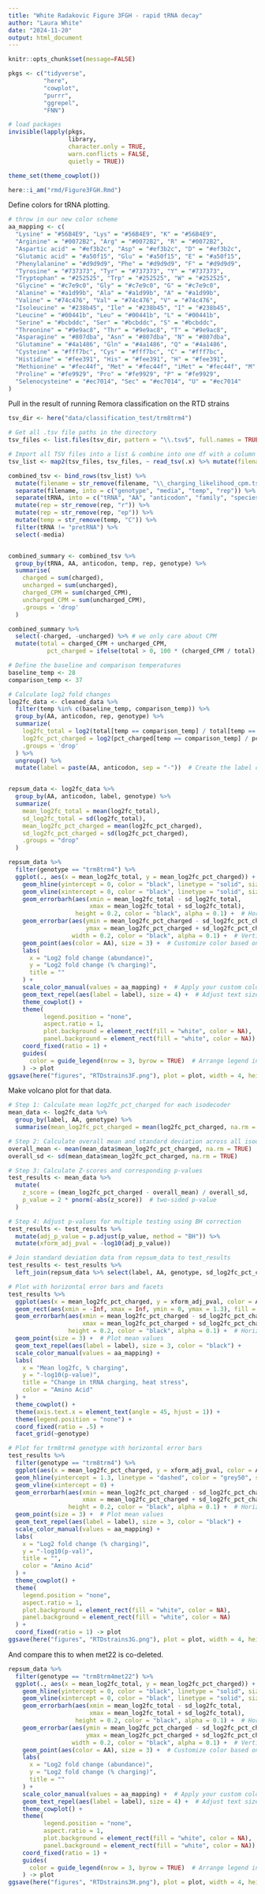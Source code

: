 ```yaml
---
title: "White Radakovic Figure 3FGH - rapid tRNA decay"
author: "Laura White"
date: "2024-11-20"
output: html_document
---
```

```r
knitr::opts_chunk$set(message=FALSE)

pkgs <- c("tidyverse",
          "here",
          "cowplot",
          "purrr",
          "ggrepel",
          "FNN")

# load packages
invisible(lapply(pkgs, 
                 library, 
                 character.only = TRUE,
                 warn.conflicts = FALSE,
                 quietly = TRUE))

theme_set(theme_cowplot())

here::i_am("rmd/Figure3FGH.Rmd")
```
Define colors for tRNA plotting.
```r
# throw in our new color scheme
aa_mapping <- c(
  "Lysine" = "#56B4E9", "Lys" = "#56B4E9", "K" = "#56B4E9",
  "Arginine" = "#0072B2", "Arg" = "#0072B2", "R" = "#0072B2",
  "Aspartic acid" = "#ef3b2c", "Asp" = "#ef3b2c", "D" = "#ef3b2c",
  "Glutamic acid" = "#a50f15", "Glu" = "#a50f15", "E" = "#a50f15",
  "Phenylalanine" = "#d9d9d9", "Phe" = "#d9d9d9", "F" = "#d9d9d9",
  "Tyrosine" = "#737373", "Tyr" = "#737373", "Y" = "#737373",
  "Tryptophan" = "#252525", "Trp" = "#252525", "W" = "#252525",
  "Glycine" = "#c7e9c0", "Gly" = "#c7e9c0", "G" = "#c7e9c0",
  "Alanine" = "#a1d99b", "Ala" = "#a1d99b", "A" = "#a1d99b",
  "Valine" = "#74c476", "Val" = "#74c476", "V" = "#74c476",
  "Isoleucine" = "#238b45", "Ile" = "#238b45", "I" = "#238b45",
  "Leucine" = "#00441b", "Leu" = "#00441b", "L" = "#00441b",
  "Serine" = "#bcbddc", "Ser" = "#bcbddc", "S" = "#bcbddc",
  "Threonine" = "#9e9ac8", "Thr" = "#9e9ac8", "T" = "#9e9ac8",
  "Asparagine" = "#807dba", "Asn" = "#807dba", "N" = "#807dba",
  "Glutamine" = "#4a1486", "Gln" = "#4a1486", "Q" = "#4a1486",
  "Cysteine" = "#fff7bc", "Cys" = "#fff7bc", "C" = "#fff7bc",
  "Histidine" = "#fee391", "His" = "#fee391", "H" = "#fee391",
  "Methionine" = "#fec44f", "Met" = "#fec44f", "iMet" = "#fec44f", "M" = "#fec44f",
  "Proline" = "#fe9929", "Pro" = "#fe9929", "P" = "#fe9929",
  "Selenocysteine" = "#ec7014", "Sec" = "#ec7014", "U" = "#ec7014"
)
```
Pull in the result of running Remora classification on the RTD strains
```r
tsv_dir <- here("data/classification_test/trm8trm4")

# Get all .tsv file paths in the directory
tsv_files <- list.files(tsv_dir, pattern = "\\.tsv$", full.names = TRUE)

# Import all TSV files into a list & combine into one df with a column including the file name 
tsv_list <- map2(tsv_files, tsv_files, ~ read_tsv(.x) %>% mutate(filename = basename(.y)))

combined_tsv <- bind_rows(tsv_list) %>%
  mutate(filename = str_remove(filename, "\\_charging_likelihood_cpm.tsv$")) %>%  # remove end of file name
  separate(filename, into = c("genotype", "media", "temp", "rep")) %>%
  separate(tRNA, into = c("tRNA", "AA", "anticodon", "family", "species")) %>%
  mutate(rep = str_remove(rep, "r")) %>%
  mutate(rep = str_remove(rep, "ep")) %>%
  mutate(temp = str_remove(temp, "C")) %>%
  filter(tRNA != "pretRNA") %>%
  select(-media)


combined_summary <- combined_tsv %>%
  group_by(tRNA, AA, anticodon, temp, rep, genotype) %>%
  summarise(
    charged = sum(charged),
    uncharged = sum(uncharged),
    charged_CPM = sum(charged_CPM),
    uncharged_CPM = sum(uncharged_CPM),
    .groups = 'drop'
  )

combined_summary %>%
  select(-charged, -uncharged) %>% # we only care about CPM
  mutate(total = charged_CPM + uncharged_CPM, 
           pct_charged = ifelse(total > 0, 100 * (charged_CPM / total), NA)) -> cleaned_data

# Define the baseline and comparison temperatures
baseline_temp <- 28
comparison_temp <- 37

# Calculate log2 fold changes
log2fc_data <- cleaned_data %>%
  filter(temp %in% c(baseline_temp, comparison_temp)) %>%
  group_by(AA, anticodon, rep, genotype) %>%
  summarize(
    log2fc_total = log2(total[temp == comparison_temp] / total[temp == baseline_temp]),
    log2fc_pct_charged = log2(pct_charged[temp == comparison_temp] / pct_charged[temp == baseline_temp]),
    .groups = 'drop'
  ) %>%
  ungroup() %>%
  mutate(label = paste(AA, anticodon, sep = "-"))  # Create the label column for plotting


repsum_data <- log2fc_data %>%
  group_by(AA, anticodon, label, genotype) %>%
  summarize(
    mean_log2fc_total = mean(log2fc_total),
    sd_log2fc_total = sd(log2fc_total),
    mean_log2fc_pct_charged = mean(log2fc_pct_charged),
    sd_log2fc_pct_charged = sd(log2fc_pct_charged),
    .groups = "drop"
  )

repsum_data %>%
  filter(genotype == "trm8trm4") %>%
  ggplot(., aes(x = mean_log2fc_total, y = mean_log2fc_pct_charged)) +
    geom_hline(yintercept = 0, color = "black", linetype = "solid", size = 0.5) +  # Darker line at y=0
    geom_vline(xintercept = 0, color = "black", linetype = "solid", size = 0.5) +  # Darker line at x=0
    geom_errorbarh(aes(xmin = mean_log2fc_total - sd_log2fc_total, 
                       xmax = mean_log2fc_total + sd_log2fc_total), 
                   height = 0.2, color = "black", alpha = 0.1) +  # Horizontal error bars
    geom_errorbar(aes(ymin = mean_log2fc_pct_charged - sd_log2fc_pct_charged, 
                      ymax = mean_log2fc_pct_charged + sd_log2fc_pct_charged), 
                  width = 0.2, color = "black", alpha = 0.1) +  # Vertical error bars
    geom_point(aes(color = AA), size = 3) +  # Customize color based on AA, size adjusted for visibility
    labs(
      x = "Log2 fold change (abundance)",
      y = "Log2 fold change (% charging)",
      title = ""
    ) +
    scale_color_manual(values = aa_mapping) +  # Apply your custom color palette
    geom_text_repel(aes(label = label), size = 4) +  # Adjust text size as needed
    theme_cowplot() +
    theme(
          legend.position = "none",
          aspect.ratio = 1,
          plot.background = element_rect(fill = "white", color = NA),
          panel.background = element_rect(fill = "white", color = NA)) +
    coord_fixed(ratio = 1) +
    guides(
      color = guide_legend(nrow = 3, byrow = TRUE)  # Arrange legend into 3 rows, wrapping items across rows
    ) -> plot
ggsave(here("figures", "RTDstrains3F.png"), plot = plot, width = 4, height = 4, units = "in")
```
Make volcano plot for that data.
```r
# Step 1: Calculate mean log2fc_pct_charged for each isodecoder
mean_data <- log2fc_data %>%
  group_by(label, AA, genotype) %>%
  summarise(mean_log2fc_pct_charged = mean(log2fc_pct_charged, na.rm = TRUE))

# Step 2: Calculate overall mean and standard deviation across all isodecoder means
overall_mean <- mean(mean_data$mean_log2fc_pct_charged, na.rm = TRUE)
overall_sd <- sd(mean_data$mean_log2fc_pct_charged, na.rm = TRUE)

# Step 3: Calculate Z-scores and corresponding p-values
test_results <- mean_data %>%
  mutate(
    z_score = (mean_log2fc_pct_charged - overall_mean) / overall_sd,
    p_value = 2 * pnorm(-abs(z_score))  # two-sided p-value
  )

# Step 4: Adjust p-values for multiple testing using BH correction
test_results <- test_results %>%
  mutate(adj_p_value = p.adjust(p_value, method = "BH")) %>%
  mutate(xform_adj_pval = -log10(adj_p_value))

# Join standard deviation data from repsum_data to test_results
test_results <- test_results %>%
  left_join(repsum_data %>% select(label, AA, genotype, sd_log2fc_pct_charged), by = c("label", "AA", "genotype"))

# Plot with horizontal error bars and facets
test_results %>%
  ggplot(aes(x = mean_log2fc_pct_charged, y = xform_adj_pval, color = AA, label = label)) +
  geom_rect(aes(xmin = -Inf, xmax = Inf, ymin = 0, ymax = 1.3), fill = "grey90", alpha = 0.5, color = NA) +
  geom_errorbarh(aes(xmin = mean_log2fc_pct_charged - sd_log2fc_pct_charged, 
                     xmax = mean_log2fc_pct_charged + sd_log2fc_pct_charged), 
                 height = 0.2, color = "black", alpha = 0.1) +  # Horizontal error bars
  geom_point(size = 3) +  # Plot mean values
  geom_text_repel(aes(label = label), size = 3, color = "black") + 
  scale_color_manual(values = aa_mapping) + 
  labs(
    x = "Mean log2fc, % charging",
    y = "-log10(p-value)",
    title = "Change in tRNA charging, heat stress",
    color = "Amino Acid"
  ) +
  theme_cowplot() +
  theme(axis.text.x = element_text(angle = 45, hjust = 1)) +
  theme(legend.position = "none") +
  coord_fixed(ratio = .5) +
  facet_grid(~genotype)

# Plot for trm8trm4 genotype with horizontal error bars
test_results %>%
  filter(genotype == "trm8trm4") %>%
  ggplot(aes(x = mean_log2fc_pct_charged, y = xform_adj_pval, color = AA, label = label)) +
  geom_hline(yintercept = 1.3, linetype = "dashed", color = "grey50", size = .75) +
  geom_vline(xintercept = 0) +
  geom_errorbarh(aes(xmin = mean_log2fc_pct_charged - sd_log2fc_pct_charged, 
                     xmax = mean_log2fc_pct_charged + sd_log2fc_pct_charged), 
                 height = 0.2, color = "black", alpha = 0.1) +  # Horizontal error bars
  geom_point(size = 3) +  # Plot mean values
  geom_text_repel(aes(label = label), size = 3, color = "black") + 
  scale_color_manual(values = aa_mapping) + 
  labs(
    x = "Log2 fold change (% charging)",
    y = "-log10(p-val)",
    title = "",
    color = "Amino Acid"
  ) +
  theme_cowplot() +
  theme(
    legend.position = "none",
    aspect.ratio = 1,
    plot.background = element_rect(fill = "white", color = NA),
    panel.background = element_rect(fill = "white", color = NA)
  ) +
  coord_fixed(ratio = 1) -> plot
ggsave(here("figures", "RTDstrains3G.png"), plot = plot, width = 4, height = 4, units = "in")
```
And compare this to when met22 is co-deleted.
```r
repsum_data %>%
  filter(genotype == "trm8trm4met22") %>%
  ggplot(., aes(x = mean_log2fc_total, y = mean_log2fc_pct_charged)) +
    geom_hline(yintercept = 0, color = "black", linetype = "solid", size = 0.5) +  # Darker line at y=0
    geom_vline(xintercept = 0, color = "black", linetype = "solid", size = 0.5) +  # Darker line at x=0
    geom_errorbarh(aes(xmin = mean_log2fc_total - sd_log2fc_total, 
                       xmax = mean_log2fc_total + sd_log2fc_total), 
                   height = 0.2, color = "black", alpha = 0.1) +  # Horizontal error bars
    geom_errorbar(aes(ymin = mean_log2fc_pct_charged - sd_log2fc_pct_charged, 
                      ymax = mean_log2fc_pct_charged + sd_log2fc_pct_charged), 
                  width = 0.2, color = "black", alpha = 0.1) +  # Vertical error bars
    geom_point(aes(color = AA), size = 3) +  # Customize color based on AA, size adjusted for visibility
    labs(
      x = "Log2 fold change (abundance)",
      y = "Log2 fold change (% charging)",
      title = ""
    ) +
    scale_color_manual(values = aa_mapping) +  # Apply your custom color palette
    geom_text_repel(aes(label = label), size = 4) +  # Adjust text size as needed
    theme_cowplot() +
    theme(
          legend.position = "none",
          aspect.ratio = 1,
          plot.background = element_rect(fill = "white", color = NA),
          panel.background = element_rect(fill = "white", color = NA)) +
    coord_fixed(ratio = 1) +
    guides(
      color = guide_legend(nrow = 3, byrow = TRUE)  # Arrange legend into 3 rows, wrapping items across rows
    ) -> plot
ggsave(here("figures", "RTDstrains3H.png"), plot = plot, width = 4, height = 4, units = "in")
```

